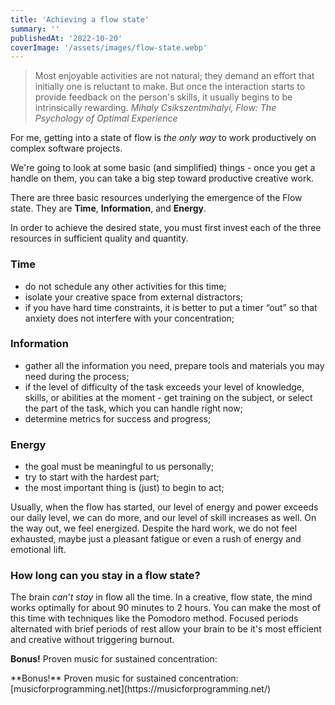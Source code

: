 ```yaml
---
title: 'Achieving a flow state'
summary: ''
publishedAt: '2022-10-20'
coverImage: '/assets/images/flow-state.webp'
---
```


> Most enjoyable activities are not natural; they demand an effort that initially one is reluctant to make. But once the interaction starts to provide feedback on the person's skills, it usually begins to be intrinsically rewarding.
> _Mihaly Csikszentmihalyi, Flow: The Psychology of Optimal Experience_

For me, getting into a state of flow is _the only way_ to work productively on complex software projects.

We're going to look at some basic (and simplified) things - once you get a handle on them, you can take a big step toward productive creative work.

There are three basic resources underlying the emergence of the Flow state. They are **Time**, **Information**, and **Energy**.

In order to achieve the desired state, you must first invest each of the three resources in sufficient quality and quantity.

### Time

- do not schedule any other activities for this time;
- isolate your creative space from external distractors;
- if you have hard time constraints, it is better to put a timer “out” so that anxiety does not interfere with your concentration;

### Information

- gather all the information you need, prepare tools and materials you may need during the process;
- if the level of difficulty of the task exceeds your level of knowledge, skills, or abilities at the moment - get training on the subject, or select the part of the task, which you can handle right now;
- determine metrics for success and progress;

### Energy

- the goal must be meaningful to us personally;
- try to start with the hardest part;
- the most important thing is (just) to begin to act;

Usually, when the flow has started, our level of energy and power exceeds our daily level, we can do more, and our level of skill increases as well. On the way out, we feel energized. Despite the hard work, we do not feel exhausted, maybe just a pleasant fatigue or even a rush of energy and emotional lift.

### How long can you stay in a flow state?

The brain _can’t stay_ in flow all the time. In a creative, flow state, the mind works optimally for about 90 minutes to 2 hours. You can make the most of this time with techniques like the Pomodoro method. Focused periods alternated with brief periods of rest allow your brain to be it's most efficient and creative without triggering burnout.

**Bonus!** Proven music for sustained concentration:

<Callout emoji="📻">
  **Bonus!** Proven music for sustained concentration:<br/>
[musicforprogramming.net](https://musicforprogramming.net/)
</Callout>
